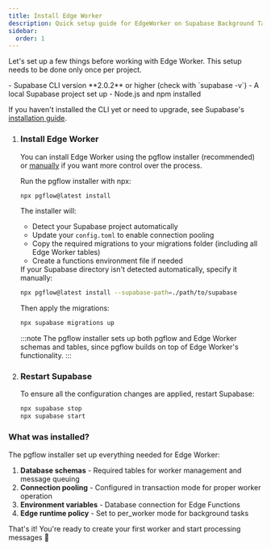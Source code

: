 ```yaml
---
title: Install Edge Worker
description: Quick setup guide for EdgeWorker on Supabase Background Tasks. Configure connection pooling, migrations, and environment in 5 simple steps.
sidebar:
  order: 1
---
```



Let's set up a few things before working with Edge Worker.
This setup needs to be done only once per project.

<NotProductionReady />

<Aside type="caution" title="Prerequisites">
- Supabase CLI version **2.0.2** or higher (check with `supabase -v`)
- A local Supabase project set up
- Node.js and npm installed

If you haven't installed the CLI yet or need to upgrade, see Supabase's [installation guide](https://supabase.com/docs/guides/cli).
</Aside>

<Steps>

1. ### Install Edge Worker

    You can install Edge Worker using the pgflow installer (recommended) or [manually](/how-to/manual-installation/) if you want more control over the process.
    
    Run the pgflow installer with npx:

    ```bash frame="none"
    npx pgflow@latest install
    ```

    The installer will:
    - Detect your Supabase project automatically
    - Update your `config.toml` to enable connection pooling
    - Copy the required migrations to your migrations folder (including all Edge Worker tables)
    - Create a functions environment file if needed

    <Aside>
    If your Supabase directory isn't detected automatically, specify it manually:

    ```bash frame="none"
    npx pgflow@latest install --supabase-path=./path/to/supabase
    ```
    </Aside>

    Then apply the migrations:

    ```bash frame="none"
    npx supabase migrations up
    ```

    :::note
    The pgflow installer sets up both pgflow and Edge Worker schemas and tables, since pgflow builds on top of Edge Worker's functionality.
    :::

1. ### Restart Supabase

    To ensure all the configuration changes are applied, restart Supabase:

    ```bash frame="none"
    npx supabase stop
    npx supabase start
    ```

</Steps>

### What was installed?

The pgflow installer set up everything needed for Edge Worker:

1. **Database schemas** - Required tables for worker management and message queuing
2. **Connection pooling** - Configured in transaction mode for proper worker operation
3. **Environment variables** - Database connection for Edge Functions
4. **Edge runtime policy** - Set to per_worker mode for background tasks

That's it! You're ready to create your first worker and start processing messages 🥳

